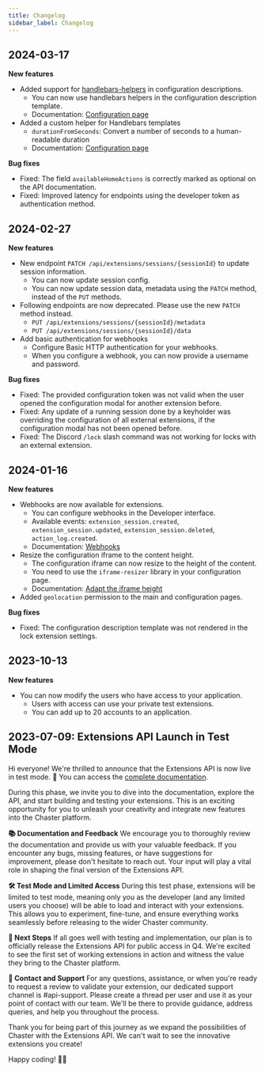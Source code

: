 ```yaml
---
title: Changelog
sidebar_label: Changelog
---
```


## 2024-03-17

**New features**

- Added support for [handlebars-helpers](https://github.com/helpers/handlebars-helpers) in configuration descriptions.
  - You can now use handlebars helpers in the configuration description template.
  - Documentation: [Configuration page](/api/extensions-api/configuration#configuration-description-handlebars)
- Added a custom helper for Handlebars templates
  - `durationFromSeconds`: Convert a number of seconds to a human-readable duration
  - Documentation: [Configuration page](/api/extensions-api/configuration#configuration-description-handlebars)

**Bug fixes**

- Fixed: The field `availableHomeActions` is correctly marked as optional on the API documentation.
- Fixed: Improved latency for endpoints using the developer token as authentication method.

## 2024-02-27

**New features**

- New endpoint `PATCH /api/extensions/sessions/{sessionId}` to update session information.
  - You can now update session config.
  - You can now update session data, metadata using the `PATCH` method, instead of the `PUT` methods.
- Following endpoints are now deprecated. Please use the new `PATCH` method instead.
  - `PUT /api/extensions/sessions/{sessionId}/metadata`
  - `PUT /api/extensions/sessions/{sessionId}/data`
- Add basic authentication for webhooks
  - Configure Basic HTTP authentication for your webhooks.
  - When you configure a webhook, you can now provide a username and password.

**Bug fixes**

- Fixed: The provided configuration token was not valid when the user opened the configuration modal for another extension before.
- Fixed: Any update of a running session done by a keyholder was overriding the configuration of all external extensions, if the configuration modal has not been opened before.
- Fixed: The Discord `/lock` slash command was not working for locks with an external extension.

## 2024-01-16

**New features**

- Webhooks are now available for extensions.
  - You can configure webhooks in the Developer interface.
  - Available events: `extension_session.created`, `extension_session.updated`, `extension_session.deleted`, `action_log.created`.
  - Documentation: [Webhooks](/api/extensions-api/create-your-extension/webhooks)
- Resize the configuration iframe to the content height.
  - The configuration iframe can now resize to the height of the content.
  - You need to use the `iframe-resizer` library in your configuration page.
  - Documentation: [Adapt the iframe height](/api/extensions-api/create-your-extension/configuration-page#adapt-the-iframe-height)
- Added `geolocation` permission to the main and configuration pages.

**Bug fixes**

- Fixed: The configuration description template was not rendered in the lock extension settings.


## 2023-10-13

**New features**

- You can now modify the users who have access to your application.
  - Users with access can use your private test extensions.
  - You can add up to 20 accounts to an application.


## 2023-07-09: Extensions API Launch in Test Mode

Hi everyone! We're thrilled to announce that the Extensions API is now live in test mode. 🎉
You can access the [complete documentation](/api/extensions-api/getting-started).

During this phase, we invite you to dive into the documentation, explore the API, and start building and testing your extensions. This is an exciting opportunity for you to unleash your creativity and integrate new features into the Chaster platform.

**📚 Documentation and Feedback**
We encourage you to thoroughly review the documentation and provide us with your valuable feedback. If you encounter any bugs, missing features, or have suggestions for improvement, please don't hesitate to reach out. Your input will play a vital role in shaping the final version of the Extensions API.

**🛠️ Test Mode and Limited Access**
During this test phase, extensions will be limited to test mode, meaning only you as the developer (and any limited users you choose) will be able to load and interact with your extensions. This allows you to experiment, fine-tune, and ensure everything works seamlessly before releasing to the wider Chaster community.

**🚀 Next Steps**
If all goes well with testing and implementation, our plan is to officially release the Extensions API for public access in Q4. We're excited to see the first set of working extensions in action and witness the value they bring to the Chaster platform.

**📩 Contact and Support**
For any questions, assistance, or when you're ready to request a review to validate your extension, our dedicated support channel is #api-support. Please create a thread per user and use it as your point of contact with our team. We'll be there to provide guidance, address queries, and help you throughout the process.

Thank you for being part of this journey as we expand the possibilities of Chaster with the Extensions API. We can't wait to see the innovative extensions you create!

Happy coding! 💪🚀